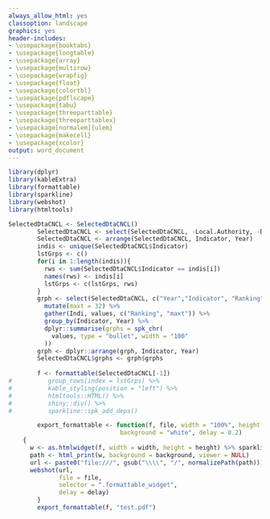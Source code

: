 ```yaml
---
always_allow_html: yes
classoption: landscape
graphics: yes
header-includes:
- \usepackage{booktabs}
- \usepackage{longtable}
- \usepackage{array}
- \usepackage{multirow}
- \usepackage{wrapfig}
- \usepackage{float}
- \usepackage{colortbl}
- \usepackage{pdflscape}
- \usepackage{tabu}
- \usepackage{threeparttable}
- \usepackage{threeparttablex}
- \usepackage[normalem]{ulem}
- \usepackage{makecell}
- \usepackage{xcolor}
output: word_document
---
```


```r
library(dplyr)
library(kableExtra)
library(formattable)
library(sparkline)
library(webshot)
library(htmltools)
```

```r
SelectedDtaCNCL <- SelectedDtaCNCL()
        SelectedDtaCNCL <- select(SelectedDtaCNCL, -Local.Authority, -Domain)
        SelectedDtaCNCL <- arrange(SelectedDtaCNCL, Indicator, Year)
        indis <- unique(SelectedDtaCNCL$Indicator)
        lstGrps <- c()
        for(i in 1:length(indis)){
          rws <- sum(SelectedDtaCNCL$Indicator == indis[i])
          names(rws) <- indis[i]
          lstGrps <- c(lstGrps, rws)
        }
        grph <- select(SelectedDtaCNCL, c("Year","Indicator", "Ranking")) %>%
          mutate(maxt = 32) %>%
          gather(Indi, values, c("Ranking", "maxt")) %>%
          group_by(Indicator, Year) %>%
          dplyr::summarise(grphs = spk_chr(
            values, type = "bullet", width = "100"
          ))
        grph <- dplyr::arrange(grph, Indicator, Year)
        SelectedDtaCNCL$grphs <- grph$grphs
        
        f <- formattable(SelectedDtaCNCL[-1])
#          group_rows(index = lstGrps) %>%
#          kable_styling(position = "left") %>%
#          htmltools::HTML() %>%
#          shiny::div() %>%
#          sparkline::spk_add_deps()

        export_formattable <- function(f, file, width = "100%", height = NULL, 
                               background = "white", delay = 0.2)
    {
      w <- as.htmlwidget(f, width = width, height = height) %>% sparkline::spk_add_deps()
      path <- html_print(w, background = background, viewer = NULL)
      url <- paste0("file:///", gsub("\\\\", "/", normalizePath(path)))
      webshot(url,
              file = file,
              selector = ".formattable_widget",
              delay = delay)
        }
        export_formattable(f, "test.pdf")
        
```
